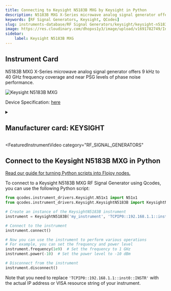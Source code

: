 ```yaml
---
title: Connecting to Keysight N5183B MXG by Keysight in Python
description: N5183B MXG X-Series microwave analog signal generator offers 9 kHz to 40 GHz frequency coverage and near PSG levels of phase noise performance.
keywords: [RF Signal Generators, Keysight, QCodes] 
slug: instruments-database/RF Signal Generators/keysight/keysight-n5183b-mxg 
image: https://res.cloudinary.com/dhopxs1y3/image/upload/v1691782749/Instruments/RF%20Signal%20Generator/Keysight-N5183B-MXG/Keysight-N5183B-MXG.png
sidebar:
    label: Keysight N5183B MXG 
---
```



## Instrument Card

N5183B MXG X-Series microwave analog signal generator offers 9 kHz to 40 GHz frequency coverage and near PSG levels of phase noise performance.



![Keysight N5183B MXG](https://res.cloudinary.com/dhopxs1y3/image/upload/v1691782749/Instruments/RF%20Signal%20Generator/Keysight-N5183B-MXG/Keysight-N5183B-MXG.png)

Device Specification: [here](https://www.keysight.com/us/en/assets/7018-04096/data-sheets/5991-3131.pdf)

<details style={{ marginTop: "15px"}}>
<summary><h2 style={{display:'inline'}}>Manufacturer card: KEYSIGHT</h2></summary>

![KEYSIGHT](https://res.cloudinary.com/dhopxs1y3/image/upload/v1692125973/Instruments/Vendor%20Logos/Keysight.png)

Keysight Technologies, or Keysight, is an American company that manufactures electronics test and measurement equipment and software

- Headquarters: USA
- Yearly Revenue (millions, USD): 5420
- Vendor Website: [here](https://www.keysight.com/us/en/home.html)

</details>


<FeaturedInstrumentVideo
  category="RF_SIGNAL_GENERATORS"
></FeaturedInstrumentVideo>

## Connect to the Keysight N5183B MXG in Python

[Read our guide for turning Python scripts into Flojoy nodes.](https://docs.flojoy.ai/contribution/blocks/custom-flojoy-block/)



<Tabs>
<TabItem value="Flojoy" label="Flojoy" className="flojoy-instrument-tabs">

<SectionsCard category="RF_SIGNAL_GENERATORS" manufacturer="Keysight"></SectionsCard>

</TabItem>
<TabItem value="QCodes" label="QCodes">

To connect to a Keysight N5183B MXG RF Signal Generator using Qcodes, you can use the following Python script:

```python
from qcodes.instrument_drivers.Keysight.N51x1 import N51x1
from qcodes.instrument_drivers.Keysight.KeysightN5183B import KeysightN5183B

# Create an instance of the KeysightN5183B instrument
instrument = KeysightN5183B('my_instrument', 'TCPIP0::192.168.1.1::inst0::INSTR')

# Connect to the instrument
instrument.connect()

# Now you can use the instrument to perform various operations
# For example, you can set the frequency and power level
instrument.frequency(1e9)  # Set the frequency to 1 GHz
instrument.power(-10)  # Set the power level to -10 dBm

# Disconnect from the instrument
instrument.disconnect()
```

Note that you need to replace `'TCPIP0::192.168.1.1::inst0::INSTR'` with the actual IP address or VISA resource string of your instrument.

</TabItem>
</Tabs>